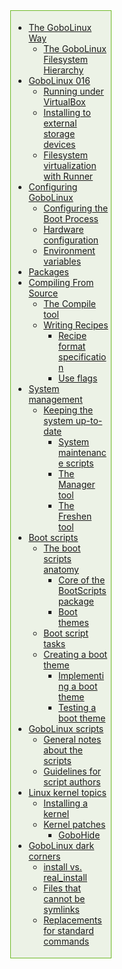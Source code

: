 <div style="float:right; border: 1px solid #6eb927; padding: .3em; width: 30%; background-color:#ecf2e6; margin-top: 0; margin-left: 10px; margin-bottom: 10px;">
* [[The GoboLinux Way]]
** [[The GoboLinux Filesystem Hierarchy]]
* [[GoboLinux 016]]
** [[Running under VirtualBox]]
** [[Installing to external storage devices]]
** [[Filesystem virtualization with Runner]]
* [[Configuring GoboLinux]]
** [[Configuring the Boot Process]]
** [[Hardware configuration]]
** [[Environment variables]]
* [[Packages]]
* [[Compiling From Source]]
** [[Compile | The Compile tool]]
** [[Writing Recipes]]
*** [[Recipe format specification]]
*** [[Use flags]]
* [[System management]]
** [[Keeping the system up-to-date]]
*** [[System maintenance scripts]]
*** [[Manager | The Manager tool]]
*** [[Freshen | The Freshen tool]]
* [[Boot scripts]]
** [[The boot scripts anatomy]]
*** [[Core of the BootScripts package]]
*** [[Boot themes]]
** [[Boot script tasks]]
** [[Creating a boot theme]]
*** [[Implementing a boot theme]]
*** [[Testing a boot theme]]
* [[GoboLinux scripts]]
** [[General notes about the scripts]]
** [[Guidelines for script authors]]
* [[Linux kernel topics]]
** [[Installing a kernel]]
** [[Kernel patches]]
*** [[GoboHide]]
* [[GoboLinux dark corners]]
** [[install vs. real_install]]
** [[Files that cannot be symlinks]]
** [[Replacements for standard commands]]
</div>
